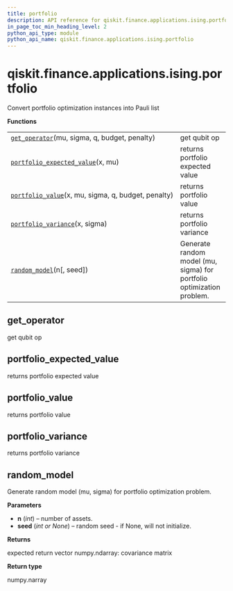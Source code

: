 ```yaml
---
title: portfolio
description: API reference for qiskit.finance.applications.ising.portfolio
in_page_toc_min_heading_level: 2
python_api_type: module
python_api_name: qiskit.finance.applications.ising.portfolio
---
```


<span id="qiskit-finance-applications-ising-portfolio" />

# qiskit.finance.applications.ising.portfolio

Convert portfolio optimization instances into Pauli list

**Functions**

|                                                                                                                                                                                   |                                                                       |
| --------------------------------------------------------------------------------------------------------------------------------------------------------------------------------- | --------------------------------------------------------------------- |
| [`get_operator`](#qiskit.finance.applications.ising.portfolio.get_operator "qiskit.finance.applications.ising.portfolio.get_operator")(mu, sigma, q, budget, penalty)             | get qubit op                                                          |
| [`portfolio_expected_value`](#qiskit.finance.applications.ising.portfolio.portfolio_expected_value "qiskit.finance.applications.ising.portfolio.portfolio_expected_value")(x, mu) | returns portfolio expected value                                      |
| [`portfolio_value`](#qiskit.finance.applications.ising.portfolio.portfolio_value "qiskit.finance.applications.ising.portfolio.portfolio_value")(x, mu, sigma, q, budget, penalty) | returns portfolio value                                               |
| [`portfolio_variance`](#qiskit.finance.applications.ising.portfolio.portfolio_variance "qiskit.finance.applications.ising.portfolio.portfolio_variance")(x, sigma)                | returns portfolio variance                                            |
| [`random_model`](#qiskit.finance.applications.ising.portfolio.random_model "qiskit.finance.applications.ising.portfolio.random_model")(n\[, seed])                                | Generate random model (mu, sigma) for portfolio optimization problem. |

## get\_operator

<Function id="qiskit.finance.applications.ising.portfolio.get_operator" github="https://github.com/qiskit-community/qiskit-aqua/tree/stable/0.9/qiskit/finance/applications/ising/portfolio.py" signature="get_operator(mu, sigma, q, budget, penalty)">
  get qubit op
</Function>

## portfolio\_expected\_value

<Function id="qiskit.finance.applications.ising.portfolio.portfolio_expected_value" github="https://github.com/qiskit-community/qiskit-aqua/tree/stable/0.9/qiskit/finance/applications/ising/portfolio.py" signature="portfolio_expected_value(x, mu)">
  returns portfolio expected value
</Function>

## portfolio\_value

<Function id="qiskit.finance.applications.ising.portfolio.portfolio_value" github="https://github.com/qiskit-community/qiskit-aqua/tree/stable/0.9/qiskit/finance/applications/ising/portfolio.py" signature="portfolio_value(x, mu, sigma, q, budget, penalty)">
  returns portfolio value
</Function>

## portfolio\_variance

<Function id="qiskit.finance.applications.ising.portfolio.portfolio_variance" github="https://github.com/qiskit-community/qiskit-aqua/tree/stable/0.9/qiskit/finance/applications/ising/portfolio.py" signature="portfolio_variance(x, sigma)">
  returns portfolio variance
</Function>

## random\_model

<Function id="qiskit.finance.applications.ising.portfolio.random_model" github="https://github.com/qiskit-community/qiskit-aqua/tree/stable/0.9/qiskit/finance/applications/ising/portfolio.py" signature="random_model(n, seed=None)">
  Generate random model (mu, sigma) for portfolio optimization problem.

  **Parameters**

  *   **n** (*int*) – number of assets.
  *   **seed** (*int or None*) – random seed - if None, will not initialize.

  **Returns**

  expected return vector numpy.ndarray: covariance matrix

  **Return type**

  numpy.narray
</Function>

